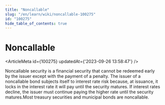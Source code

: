 ```yaml
---
title: "Noncallable"
slug: "/en/learn/wiki/noncallable-100275"
id: "100275"
hide_table_of_contents: true
---
```



# Noncallable

<ArticleMeta id={100275} updatedAt={'2023-09-26 13:58:47'} />
<div className='border-solid border-b border-t-0 my-4 border-[var(--ifm-color-gray-300)]' />

Noncallable security is a financial security that cannot be redeemed early by the issuer except with the payment of a penalty. The issuer of a noncallable bond subjects itself to interest rate risk because, at issuance, it locks in the interest rate it will pay until the security matures. If interest rates decline, the issuer must continue paying the higher rate until the security matures.Most treasury securities and municipal bonds are noncallable.
